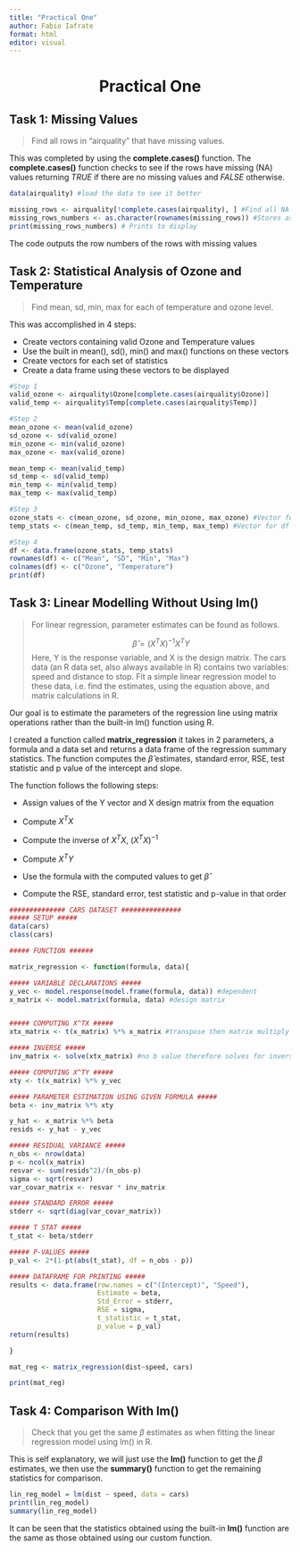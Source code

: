 ```yaml
---
title: "Practical One"
author: Fabio Iafrate
format: html
editor: visual
---
```


# Practical One {style="text-align: center"}

## Task 1: Missing Values

> Find all rows in “airquality” that have missing values.

This was completed by using the **complete.cases()** function. The **complete.cases()** function checks to see if the rows have missing (NA) values returning *TRUE* if there are no missing values and *FALSE* otherwise.

```r
data(airquality) #load the data to see it better

missing_rows <- airquality[!complete.cases(airquality), ] #Find all NA rows
missing_rows_numbers <- as.character(rownames(missing_rows)) #Stores as numbers 
print(missing_rows_numbers) # Prints to display 

```

The code outputs the row numbers of the rows with missing values

## Task 2: Statistical Analysis of Ozone and Temperature

> Find mean, sd, min, max for each of temperature and ozone level.

This was accomplished in 4 steps:

-   Create vectors containing valid Ozone and Temperature values
-   Use the built in mean(), sd(), min() and max() functions on these vectors
-   Create vectors for each set of statistics
-   Create a data frame using these vectors to be displayed

```r
#Step 1
valid_ozone <- airquality$Ozone[complete.cases(airquality$Ozone)]
valid_temp <- airquality$Temp[complete.cases(airquality$Temp)]

#Step 2
mean_ozone <- mean(valid_ozone)
sd_ozone <- sd(valid_ozone)
min_ozone <- min(valid_ozone)
max_ozone <- max(valid_ozone)

mean_temp <- mean(valid_temp)
sd_temp <- sd(valid_temp)
min_temp <- min(valid_temp)
max_temp <- max(valid_temp)

#Step 3
ozone_stats <- c(mean_ozone, sd_ozone, min_ozone, max_ozone) #Vector for df
temp_stats <- c(mean_temp, sd_temp, min_temp, max_temp) #Vector for df

#Step 4
df <- data.frame(ozone_stats, temp_stats)
rownames(df) <- c("Mean", "SD", "Min", "Max")
colnames(df) <- c("Ozone", "Temperature")
print(df)
```

## Task 3: Linear Modelling Without Using lm()

> For linear regression, parameter estimates can be found as follows.
>
> $$
> \hat{\beta} = (X^TX)^{-1}X^TY
> $$Here, Y is the response variable, and X is the design matrix. The cars data (an R data set, also always available in R) contains two variables: speed and distance to stop. Fit a simple linear regression model to these data, i.e. find the estimates, using the equation above, and matrix calculations in R.

Our goal is to estimate the parameters of the regression line using matrix operations rather than the built-in lm() function using R.

I created a function called **matrix_regression** it takes in 2 parameters, a formula and a data set and returns a data frame of the regression summary statistics. The function computes the $\hat{\beta}$ estimates, standard error, RSE, test statistic and p value of the intercept and slope.

The function follows the following steps:

-   Assign values of the Y vector and X design matrix from the equation

-   Compute $X^TX$

-   Compute the inverse of $X^TX$, $(X^TX)^{-1}$

-   Compute $X^TY$

-   Use the formula with the computed values to get $\hat{\beta}$

-   Compute the RSE, standard error, test statistic and p-value in that order

```r

############## CARS DATASET ###############
##### SETUP #####
data(cars)
class(cars)

##### FUNCTION ######

matrix_regression <- function(formula, data){

##### VARIABLE DECLARATIONS #####
y_vec <- model.response(model.frame(formula, data)) #dependent
x_matrix <- model.matrix(formula, data) #design matrix


##### COMPUTING X^TX #####
xtx_matrix <- t(x_matrix) %*% x_matrix #transpose then matrix multiply

##### INVERSE #####
inv_matrix <- solve(xtx_matrix) #no b value therefore solves for inverse

##### COMPUTING X^TY #####
xty <- t(x_matrix) %*% y_vec

##### PARAMETER ESTIMATION USING GIVEN FORMULA #####
beta <- inv_matrix %*% xty

y_hat <- x_matrix %*% beta
resids <- y_hat - y_vec

##### RESIDUAL VARIANCE #####
n_obs <- nrow(data)
p <- ncol(x_matrix)
resvar <- sum(resids^2)/(n_obs-p)
sigma <- sqrt(resvar)
var_covar_matrix <- resvar * inv_matrix

##### STANDARD ERROR #####
stderr <- sqrt(diag(var_covar_matrix))

##### T STAT #####
t_stat <- beta/stderr

##### P-VALUES #####
p_val <- 2*(1-pt(abs(t_stat), df = n_obs - p))

##### DATAFRAME FOR PRINTING #####
results <- data.frame(row.names = c("(Intercept)", "Speed"), 
                      Estimate = beta, 
                      Std_Error = stderr,
                      RSE = sigma,
                      t_statistic = t_stat, 
                      p_value = p_val)
return(results)

}

mat_reg <- matrix_regression(dist~speed, cars)

print(mat_reg)
```

## Task 4: Comparison With lm()

> Check that you get the same $\beta$ estimates as when fitting the linear regression model using lm() in R.

This is self explanatory, we will just use the **lm()** function to get the $\beta$ estimates, we then use the **summary()** function to get the remaining statistics for comparison.

```R
lin_reg_model = lm(dist ~ speed, data = cars)
print(lin_reg_model)
summary(lin_reg_model)

```

It can be seen that the statistics obtained using the built-in **lm()** function are the same as those obtained using our custom function.
